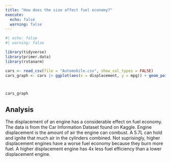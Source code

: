 ```yaml
---
title: "How does the size affect fuel economy?"
execute:
  echo: false
  warning: false
---
```

```r
#| echo: false
#| warning: false

library(tidyverse)
library(primer.data)
library(rstanarm)

cars <- read_csv(file = "Automobile.csv", show_col_types = FALSE)
cars_graph <- cars |> ggplot(aes(x = displacement, y = mpg)) + geom_point(mapping = aes(color = mpg)) + labs(title = "The Effect of Engine Displacement on Gas Mileage", x = "Engine Displacement", y = "Miles Per Gallon", subtitle = "Generally, as engine displacement increases, gas mileage decreases", caption = "Kaggle: Car Information Dataset") + theme_classic() + geom_smooth(method = "lm")



cars_graph

```
## Analysis
The displacement of an engine has a considerable effect on fuel economy. The data is from the Car Information Dataset found on Kaggle. Engine displacement is the amount of air the engine can combust. A 5.7L can hold and ignite that much air in the cylinders combined. Not suprisingly, higher displacement engines have a worse fuel economy because they burn more fuel. A higher displacement engine has 4x less fuel efficiency than a lower displacement engine.
```r



```


